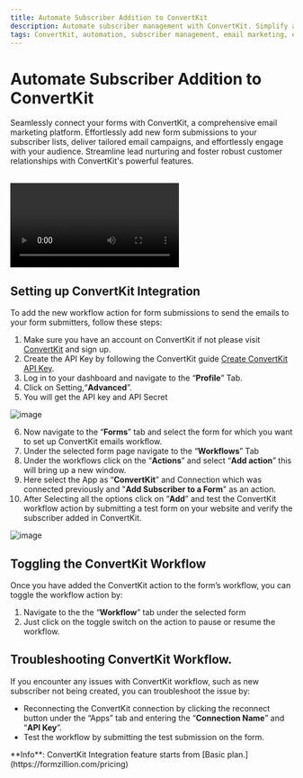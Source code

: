 ```yaml
---
title: Automate Subscriber Addition to ConvertKit
description: Automate subscriber management with ConvertKit. Simplify adding subscribers to forms and improve your email marketing strategy with seamless integration.
tags: ConvertKit, automation, subscriber management, email marketing, efficient, forms, streamline, optimize campaigns, opensource, integrations, formzillion
---
```



# Automate Subscriber Addition to ConvertKit

Seamlessly connect your forms with ConvertKit, a comprehensive email marketing platform. Effortlessly add new form submissions to your subscriber lists, deliver tailored email campaigns, and effortlessly engage with your audience. Streamline lead nurturing and foster robust customer relationships with ConvertKit's powerful features.

<br />
<video controls>
  <source src="/integrations/convertkit/convertkit.mp4" type="video/mp4" />
</video>

## Setting up ConvertKit Integration

To add the new workflow action for form submissions to send the emails to your form submitters, follow these steps:

1.  Make sure you have an account on ConvertKit if not please visit [ConvertKit](https://app.convertkit.com/users/signup) and sign up.
2.  Create the API Key by following the ConvertKit guide [Create ConvertKit API Key](https://app.convertkit.com/account_settings/advanced_settings).
3.  Log in to your dashboard and navigate to the “**Profile**” Tab.
4.  Click on Setting,“**Advanced**”.
5.  You will get the API key and API Secret

![image](/integrations/convertkit/account-connect.png)

6.  Now navigate to the “**Forms**” tab and select the form for which you want to set up ConvertKit emails workflow.
7.  Under the selected form page navigate to the “**Workflows**” Tab
8.  Under the workflows click on the “**Actions**” and select “**Add action**” this will bring up a new window.
9.  Here select the App as “**ConvertKit**” and Connection which was connected previously and "**Add Subscriber to a Form**" as an action.
10. After Selecting all the options click on “**Add**” and test the ConvertKit workflow action by submitting a test form on your website and verify the subscriber added in ConvertKit.

![image](/integrations/convertkit/convertkit-acc.png)

## Toggling the ConvertKit Workflow

Once you have added the ConvertKit action to the form’s workflow, you can toggle the workflow action by:

1.  Navigate to the the “**Workflow**” tab under the selected form
2.  Just click on the toggle switch on the action to pause or resume the workflow.

## Troubleshooting ConvertKit Workflow.

If you encounter any issues with ConvertKit workflow, such as new subscriber not being created, you can troubleshoot the issue by:

- Reconnecting the ConvertKit connection by clicking the reconnect button under the “Apps” tab and entering the “**Connection Name**” and “**API Key**”.
- Test the workflow by submitting the test submission on the form.

<Callout type="info" emoji="ℹ️">
  **Info**: ConvertKit Integration feature starts from [Basic plan.](https://formzillion.com/pricing)
</Callout>